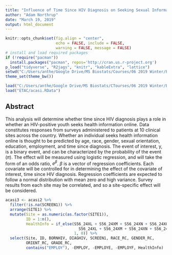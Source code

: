 ```yaml
---
title: "Influence of Time Since HIV Diagnosis on Seeking Sexual Information Online"
author: "Adam Northrup"
date: "March 19, 2019"
output: html_document
---
```


```r
knitr::opts_chunk$set(fig.align = "center",
                      echo = FALSE, include = FALSE, 
                      warning = FALSE, message = FALSE)
# install and load required packages
if (!require("pacman")) 
  install.packages("pacman", repos='http://cran.us.r-project.org')
p_load("tidyverse", "R2jags", "knitr", "kableExtra", "lattice")
setwd("C:/Users/anthe/Google Drive/MS Biostats/Courses/06 2019 Winter/BS 234/Final DAP/")
theme_set(theme_bw())

load("C:/Users/anthe/Google Drive/MS Biostats/CTourses/06 2019 Winter/BS 234/Labs/AddBurnin.RData")
load("ETAC/acasi.RData")
```

## Abstract  
This analysis will determine whether time since HIV diagnosis plays a role in whether an HIV-positive youth seeks health information online. Data constitutes responses from surveys administered to patients at 10 clinical sites across the country. Whether an individual seeks health information online is thought to be predicted by age, race, gender, sexual orientation, education, employment, and time since diagnosis. The event of interest, y, is a binary event, and can be characterized by the probability of the event ($\pi$). The effect will be measured using logistic regression, and will take the form of an odds ratio, $e^{\beta}$. $\beta$ is a vector of regression coefficients. Each covariate will be controlled for in determining the effect of the covariate of interest, time since HIV diagnosis. Regression coefficients are expected to follow a normal distribution with mean zero and high variance. Survey results from each site may be correlated, and so a site-specific effect will be considered.  

```r
acasi3 <- acasi2 %>%
  filter(!is.na(SCREEN1)) %>%
  arrange(SITE1) %>%
  mutate(Site = as.numeric(as.factor(SITE1)),
         ID = 1:n(),
         HealthInfo = if_else(S56_24XL + S56_24XM + S56_24XN + S56_24XO > 0 &
                                S56_24XL + S56_24XM + S56_24XN + S56_24XO < 8,
                              1, 0)) %>%
  select(Site, ID, BORNHIV, DIAGHIV, SCREEN1, RACE_RC, GENDER_RC, 
         ORIENT_RC, GRADE_RC, 
         contains("EMPLOY"), -EMPLOY, -EMPLOYE, -EMPLOYF, HealthInfo)
```
